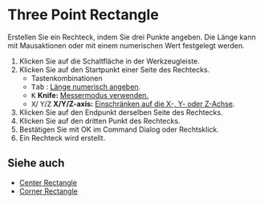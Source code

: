 
# Three Point Rectangle

<Reference shortcut='' command='Three Point Rectangle' button='Werkzeugleiste' />

Erstellen Sie ein Rechteck, indem Sie drei Punkte angeben. Die Länge kann mit Mausaktionen oder mit einem numerischen Wert festgelegt werden.

1. Klicken Sie auf die Schaltfläche <ButtonIcon type="button-three-point-rectangle" /> in der Werkzeugleiste.
2. Klicken Sie auf den Startpunkt einer Seite des Rechtecks.
   - <Kst>Tastenkombinationen</Kst>
   - <kbd>Tab</kbd> : [Länge numerisch angeben](./sketching-essentials#specify-dimensions-numerically).
   - <kbd>K</kbd> **Knife:** [Messermodus verwenden.](./sketching-essentials#use-knife-mode) 
   - <kbd>X</kbd>/ <kbd>Y</kbd>/<kbd>Z</kbd> **X/Y/Z-axis:** [Einschränken auf die X-, Y- oder Z-Achse](./sketching-essentials#constrain-to-an-axis).
3. Klicken Sie auf den Endpunkt derselben Seite des Rechtecks.
4. Klicken Sie auf den dritten Punkt des Rechtecks.
5. Bestätigen Sie mit OK im Command Dialog oder Rechtsklick.
6. Ein Rechteck wird erstellt.

<VideoPlayer fileName="three-point-rectangle"/>

## Siehe auch
- [Center Rectangle](./center-rectangle)
- [Corner Rectangle](./corner-rectangle)